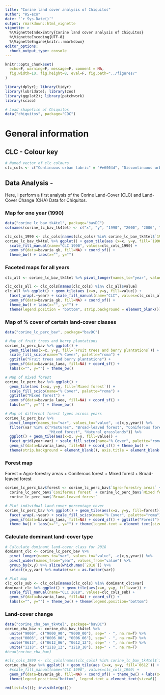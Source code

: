 ```yaml
---
title: "Corine land cover analysis of Chiquitos"
author: "RS-eco"
date: "`r Sys.Date()`"
output: rmarkdown::html_vignette
vignette: >
  %\VignetteIndexEntry{Corine land cover analysis of Chiquitos}
  %\VignetteEncoding{UTF-8}
  %\VignetteEngine{knitr::rmarkdown}
editor_options: 
  chunk_output_type: console
---
```


```r
knitr::opts_chunk$set(
  echo=F, warning=F, message=F, comment = NA, 
  fig.width=10, fig.height=8, eval=F, fig.path="../figures/"
)
```

```r
library(dplyr); library(tidyr)
library(lubridate); library(zoo)
library(ggplot2); library(patchwork)
library(scico)
```

```r
# Load shapefile of Chiquitos
data("chiquitos", package="CDC")
```

# General information

## CLC - Colour key

```r
# Named vector of clc colours
clc_cols <- c("Continuous urban fabric" = "#e6004d", "Discontinuous urban fabric" = "#ff0000", "Industrial or commercial units" = "#cc4df2", "Road and rail networks and associated land" = "#cc0000", "Port areas" = "#e6cccc", "Airports" = "#e6cce6", "Mineral extraction sites" = "#a600cc", "Dump sites" = "#a64d00", "Construction sites" = "#ff4dff", "Green urban areas" = "#ffa6ff", "Sport and leisure facilities" = "#ffe6ff", "Non-irrigated arable land" = "#ffffa8", "Permanently irrigated land" = "#ffff00", "Rice fields" = "#e6e600", "Vineyards" = "#e68000", "Fruit trees and berry plantations" = "#f2a64d", "Olive groves" = "#e6a600", "Pastures" = "#e6e64d", "Annual crops associated with permanent crops" = "#ffe6a6", "Complex cultivation patterns" = "#ffe64d", "Land principally occupied by agriculture with \n significant areas of natural vegetation" = "#e6cc4d", "Agro-forestry areas" = "#f2cca6", "Broad-leaved forest" = "#80ff00", "Coniferous forest" = "#00a600", "Mixed forest" = "#4dff00", "Natural grasslands" = "#ccf24d", "Moors and heathland" = "#a6ff80", "Sclerophyllous vegetation" = "#a6e64d", "Transitional woodland-shrub" = "#a6f200", "Beaches - dunes - sands" = "#e6e6e6", "Bare rocks" = "#cccccc", "Sparsely vegetated areas" = "#ccffcc", "Burnt areas" = "#000000", "Glaciers and perpetual snow" = "#a6e6cc", "Inland marshes" = "#a6a6ff", "Peat bogs" = "#4d4dff", "Salt marshes" = "#ccccff", "Salines" = "#e6e6ff", "Intertidal flats" = "#a6a6e6", "Water courses" = "#00ccf2", "Water bodies" = "#80f2e6", "Coastal lagoons" = "#00ffa6", "Estuaries" = "#a6ffe6", "Sea and ocean" = "#e6f2ff", "NODATA" = "#ffffff")
```

## Data Analysis - 

Here, I perform a first analysis of the Corine Land-Cover (CLC) and Land-Cover Change (CHA) Data for Chiquitos.

<!--The Corine CLC data (corine_clc_bav_tk4tel.rda) and CHA data (corine_cha_bav_tk4tel.rda) for Bavaria, which I use here, can be downloaded from https://github.com/RS-eco/bavDC/blob/main/data/.

The code for how the CLC and CHA data (corine_clc_bav_tk4tel.rda and corine_cha_bav_tk4tel.rda) was created can be found here: https://github.com/RS-eco/bavDC/blob/main/data-raw/corine_lc.R
-->

### Map for one year (1990)

```r
data("corine_lc_bav_tk4tel", package="bavDC")
colnames(corine_lc_bav_tk4tel) <- c("x", "y", "1990", "2000", "2006", "2012", "2018")

clc_cols_1990 <- clc_cols[names(clc_cols) %in% corine_lc_bav_tk4tel$`1990`]
corine_lc_bav_tk4tel %>% ggplot() + geom_tile(aes (x=x, y=y, fill=`1990`)) +
  scale_fill_manual(name="CLC 1990", values=clc_cols_1990) + 
  geom_sf(data=bavaria_gk, fill=NA) + coord_sf() + 
  theme_bw() + labs(x="", y="")
```

### Faceted maps for all years

```r
clc_all <- corine_lc_bav_tk4tel %>% pivot_longer(names_to="year", values_to="value", -c(x,y))

clc_cols_all <- clc_cols[names(clc_cols) %in% clc_all$value]
clc_all %>% ggplot() + geom_tile(aes (x=x, y=y, fill=value)) +
  facet_wrap(.~year) + scale_fill_manual(name="CLC", values=clc_cols_all) + 
  geom_sf(data=bavaria_gk, fill=NA) + coord_sf() + 
  theme_bw() + labs(x="", y="") + 
  theme(legend.position = "bottom", strip.background = element_blank())
```

### Map of % cover of certain land-cover classes

```r
data("corine_lc_perc_bav", package="bavDC")

# Map of fruit trees and berry plantations
corine_lc_perc_bav %>% ggplot() + 
  geom_tile(aes(x=x, y=y, fill=`Fruit trees and berry plantations`)) + 
  scale_fill_scico(name="% Cover", palette="roma") + 
  ggtitle("Fruit trees and berry plantations") + 
  geom_sf(data=bavaria_laea, fill=NA) + coord_sf() + 
  labs(x="", y="") + theme_bw()

# Map of mixed forest
corine_lc_perc_bav %>% ggplot() + 
  geom_tile(aes (x=x, y=y, fill=`Mixed forest`)) + 
  scale_fill_scico(name="% Cover", palette="roma") + 
  ggtitle("Mixed forest") + 
  geom_sf(data=bavaria_laea, fill=NA) + coord_sf() + 
  labs(x="", y="") + theme_bw()

# Map of different forest types across years
corine_lc_perc_bav %>% 
  pivot_longer(names_to="var", values_to="value", -c(x,y,year)) %>%
  filter(var %in% c("Pastures", "Broad-leaved forest", "Coniferous forest", 
                    "Mixed forest", "Natural grasslands")) %>% 
  ggplot() + geom_tile(aes(x=x, y=y, fill=value)) +
  facet_grid(year~var) + scale_fill_scico(name="% Cover", palette="roma") + 
  geom_sf(data=bavaria_laea, fill=NA) + coord_sf() + theme_bw() + 
  theme(strip.background = element_blank(), axis.title = element_blank())
```

### Forest map

Forest = Agro-forestry areas + Coniferous forest + Mixed forest + Broad-leaved forest

```r
corine_lc_perc_bav$forest <- corine_lc_perc_bav$`Agro-forestry areas` + 
  corine_lc_perc_bav$`Coniferous forest` + corine_lc_perc_bav$`Mixed forest` + 
  corine_lc_perc_bav$`Broad-leaved forest`

# Plot individual land-cover percentage cover
corine_lc_perc_bav %>% ggplot() + geom_tile(aes(x=x, y=y, fill=forest)) + 
  facet_wrap(.~year) + scale_fill_scico(name="% Cover", palette="roma") + 
  geom_sf(data=bavaria_laea, fill=NA) + coord_sf() + ggtitle("Forest") + 
  theme_bw() + labs(x="", y="") + theme(legend.text = element_text(size=10))
```

### Calculate dominant land-cover type

```r
# Calculate dominant land-cover class for 2018
dominant_clc <- corine_lc_perc_bav %>% 
  pivot_longer(names_to="var", values_to="value", -c(x,y,year)) %>%
  pivot_wider(names_from="year", values_from="value") %>%
  group_by(x,y) %>% slice(which.max(`2018`)) %>% 
  select(x,y,var) %>% mutate(var = as.factor(var))

# Plot map
clc_cols_sub <- clc_cols[names(clc_cols) %in% dominant_clc$var]
dominant_clc %>% ggplot() + geom_tile(aes(x=x, y=y, fill=var)) + 
  scale_fill_manual(name="CLC 2018", values=clc_cols_sub) + 
  geom_sf(data=bavaria_laea, fill=NA) + coord_sf() + 
  labs(x="", y="") + theme_bw() + theme(legend.position="bottom")
```

### Land-cover change

```r
data("corine_cha_bav_tk4tel", package="bavDC")
corine_cha_bav <- corine_cha_bav_tk4tel %>% 
  unite("9000", c("9000_90", "9000_00"), sep=" - ", na.rm=T) %>% 
  unite("0006", c("0006_00", "0006_06"), sep=" - ", na.rm=T) %>% 
  unite("0612", c("0612_06", "0612_12"), sep=" - ", na.rm=T) %>% 
  unite("1218", c("1218_12", "1218_18"), sep=" - ", na.rm=T)
#head(corine_cha_bav)  

#clc_cols_1990 <- clc_cols[names(clc_cols) %in% corine_lc_bav_tk4tel$`1990`]
corine_cha_bav %>% ggplot() + geom_tile(aes (x=x, y=y, fill=`0612`)) +
  #scale_fill_manual(name="CLC 1990", values=clc_cols_1990) + 
  geom_sf(data=bavaria_gk, fill=NA) + coord_sf() + theme_bw() + labs(x="", y="") + 
  theme(legend.position="bottom", legend.text = element_text(size=6))
```

```r
rm(list=ls()); invisible(gc())
```
